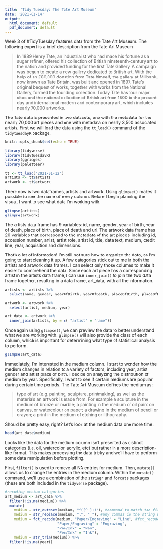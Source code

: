 ```yaml
---
title: 'Tidy Tuesday: The Tate Art Museum'
date: '2021-01-14'
output:
  html_document: default
  pdf_document: default
---
```

Week 3 of #TidyTuesday features data from the Tate Art Museum. The following expert is a brief description from the Tate Art Museum 

> In 1889 Henry Tate, an industrialist who had made his fortune as a sugar refiner, offered his collection of British nineteenth-century art to the nation and provided funding for the first Tate Gallery. A campaign was begun to create a new gallery dedicated to British art. With the help of an £80,000 donation from Tate himself, the gallery at Millbank, now known as Tate Britain, was built and opened in 1897. Tate’s original bequest of works, together with works from the National Gallery, formed the founding collection. Today Tate has four major sites and the national collection of British art from 1500 to the present day and international modern and contemporary art, which includes nearly 70,000 artworks.

The Tate data is presented in two datasets, one with the metadata for the nearly 70,000 art pieces and one with metadata on nearly 3,500 associated artists. First we will load the data using the `tt_load()` command of the `tidytuesdayR` package. 

```r

knitr::opts_chunk$set(echo = TRUE)

library(tidyverse)
library(tidytuesdayR)
library(ggridges)
library(paletteer)
```

```r
tt <- tt_load("2021-01-12")
artists <- tt$artists
artwork <- tt$artwork
```

There now is two dataframes, artists and artwork. Using `glimpse()` makes it possible to see the name of every column. Before I begin planning the visual, I want to see what data I'm working with. 

```r
glimpse(artists)
glimpse(artwork)
```

The artists data frame has 9 variables: id, name, gender, year of birth, year of death, place of birth, place of death and url. The artwork data frame has 20 variables that correspond to the metadata of the art pieces, including id, accession number, artist, artist role, artist id, title, data text, medium, credit line, year, acquisition and dimensions. 

That's a lot of information! I'm still not sure how to organize the data, so I'm going to start cleaning it up. A few categories stick out to me in both the artists and artwork data frames. I can select only those columns to make it easier to comprehend the data. Since each art piece has a corresponding artist in the artists data frame,  I can use `inner_join()` to join the two data frame together, resulting in a data frame, art_data, with all the information. 

```r
artists <- artists %>% 
  select(name, gender, yearOfBirth, yearOfDeath, placeOfBirth, placeOfDeath) 

artwork <- artwork %>% 
  select(artist, medium, year)

art_data <- artwork %>%
  inner_join(artists, by = c( "artist" = "name"))
```

Once again using `glimpse()`, we can preview the data to better understand what we are working with. `glimpse()` will also provide the class of each column, which is important for determining what type of statistical analysis to perform. 

```r
glimpse(art_data)
```

Immediately, I'm interested in the medium column. I start to wonder how the medium changes in relation to a variety of factors, including year, artist gender and artist place of birth. I decide on analyzing the distribution of medium by year. Specifically, I want to see if certain mediums are popular during certain time periods. The Tate Art Museum defines the medium as: 

> type of art (e.g. painting, sculpture, printmaking), as well as the materials an artwork is made from. For example a sculpture in the medium of bronze or marble; a painting in the medium of oil paint on canvas, or watercolour on paper; a drawing in the medium of pencil or crayon; a print in the medium of etching or lithography.

Should be pretty easy, right? Let's look at the medium data one more time. 

```r
head(art_data$medium)
```

Looks like the data for the medium column isn't presented as distinct categories (i.e. oil, watercolor, acrylic, etc) but rather in a more description-like format. This makes processing the data tricky and we'll have to perform some data manipulation before plotting. 

First, `filter()` is used to remove all NA entries for medium. Then, `mutate()` allows us to change the entries in the medium column. Within the `mutate()` command, we'll use a combination of the `stringr` and `forcats` packages (these are both included in the `tidyverse` package). 

```r
#recoding medium categories
art_medium <- art_data %>% 
  filter(!is.na(medium)) %>% 
  mutate(
    medium = str_extract(medium, "^([^ ]+)"), #command to match the first word of the string before the space
    medium = str_replace(medium, ",", " "), #any commas in the string will be replaced with a string
    medium = fct_recode(medium, "Paper/Engraving" = "Line", #fct_recode() renames the factors
                        "Paper/Engraving" = "Engraving", 
                        "Pen/Ink" = "Pen", 
                        "Pen/Ink" = "Ink"), 
    medium = str_trim(medium)) %>% 
  filter(!is.na(year))
```




